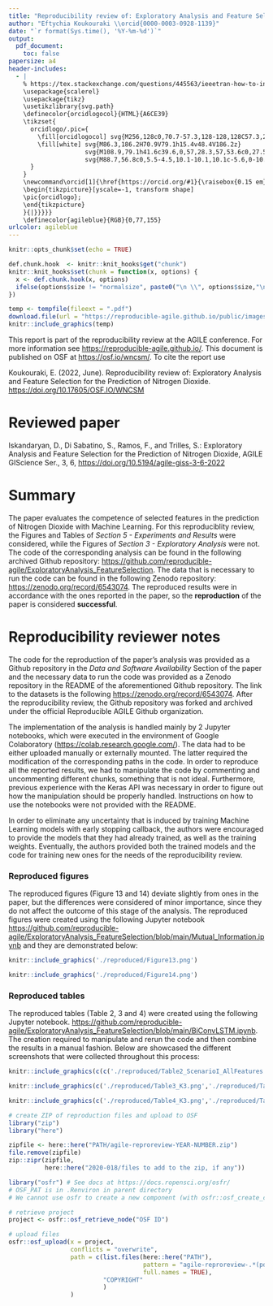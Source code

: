 ```yaml
---
title: "Reproducibility review of: Exploratory Analysis and Feature Selection for the Prediction of Nitrogen Dioxide"
author: "Eftychia Koukouraki \\orcid{0000-0003-0928-1139}"
date: "`r format(Sys.time(), '%Y-%m-%d')`"
output:
  pdf_document:
    toc: false
papersize: a4
header-includes:
  - |
    % https://tex.stackexchange.com/questions/445563/ieeetran-how-to-include-orcid-in-tex-pdf-with-pdflatex/445583 (works with pdflatex)
    \usepackage{scalerel}
    \usepackage{tikz}
    \usetikzlibrary{svg.path}
    \definecolor{orcidlogocol}{HTML}{A6CE39}
    \tikzset{
      orcidlogo/.pic={
        \fill[orcidlogocol] svg{M256,128c0,70.7-57.3,128-128,128C57.3,256,0,198.7,0,128C0,57.3,57.3,0,128,0C198.7,0,256,57.3,256,128z};
        \fill[white] svg{M86.3,186.2H70.9V79.1h15.4v48.4V186.2z}
                     svg{M108.9,79.1h41.6c39.6,0,57,28.3,57,53.6c0,27.5-21.5,53.6-56.8,53.6h-41.8V79.1z     M124.3,172.4h24.5c34.9,0,42.9-26.5,42.9-39.7c0-21.5-13.7-39.7-43.7-39.7h-23.7V172.4z}
                     svg{M88.7,56.8c0,5.5-4.5,10.1-10.1,10.1c-5.6,0-10.1-4.6-10.1-10.1c0-5.6,4.5-10.1,10.1-10.1C84.2,46.7,88.7,51.3,88.7,56.8z};
      }
    }
    \newcommand\orcid[1]{\href{https://orcid.org/#1}{\raisebox{0.15 em}{\mbox{\scalerel*{
    \begin{tikzpicture}[yscale=-1, transform shape]
    \pic{orcidlogo};
    \end{tikzpicture}
    }{|}}}}}
    \definecolor{agileblue}{RGB}{0,77,155}
urlcolor: agileblue
---
```


```r
knitr::opts_chunk$set(echo = TRUE)

def.chunk.hook  <- knitr::knit_hooks$get("chunk")
knitr::knit_hooks$set(chunk = function(x, options) {
  x <- def.chunk.hook(x, options)
  ifelse(options$size != "normalsize", paste0("\n \\", options$size,"\n\n", x, "\n\n \\normalsize"), x)
})
```

```r
temp <- tempfile(fileext = ".pdf")
download.file(url = "https://reproducible-agile.github.io/public/images/reproducible-AGILE-logo-square.pdf", destfile = temp)
knitr::include_graphics(temp)
```

This report is part of the reproducibility review at the AGILE conference.
For more information see [https://reproducible-agile.github.io/](https://reproducible-agile.github.io/).
This document is published on OSF at [https://osf.io/wncsm/](https://osf.io/w7vph/).
To cite the report use

Koukouraki, E. (2022, June).  Reproducibility review of: Exploratory Analysis and Feature Selection for the Prediction of Nitrogen Dioxide.  [https://doi.org/10.17605/OSF.IO/WNCSM](https://doi.org/10.17605/OSF.IO/W7VPH)

# Reviewed paper

Iskandaryan, D., Di Sabatino, S., Ramos, F., and Trilles, S.: Exploratory Analysis and Feature Selection for the Prediction of Nitrogen Dioxide, AGILE GIScience Ser., 3, 6, [https://doi.org/10.5194/agile-giss-3-6-2022](https://doi.org/10.5194/agile-giss-3-6-2022)

# Summary

The paper evaluates the competence of selected features in the prediction of Nitrogen Dioxide with Machine Learning. For this reproduciblity review, the Figures and Tables of *Section 5 - Experiments and Results* were considered, while the Figures of *Section 3 - Exploratory Analysis* were not. The code of the corresponding analysis can be found in the following archived Github repository: [https://github.com/reproducible-agile/ExploratoryAnalysis_FeatureSelection](https://github.com/reproducible-agile/ExploratoryAnalysis_FeatureSelection). The data that is necessary to run the code can be found in the following Zenodo repository: [https://zenodo.org/record/6543074](https://zenodo.org/record/6543074). The reproduced results were in accordance with the ones reported in the paper, so the **reproduction** of the paper is considered **successful**.


\clearpage

# Reproducibility reviewer notes

The code for the reproduction of the paper's analysis was provided as a Github repository in the *Data and Software Availability* Section of the paper and the necessary data to run the code was provided as a Zenodo repository in the README of the aforementioned Github repository. The link to the datasets is the following [https://zenodo.org/record/6543074](https://zenodo.org/record/6543074). After the reproducibility review, the Github repository was forked and archived under the official Reproducible AGILE Github organization. 

The implementation of the analysis is handled mainly by 2 Jupyter notebooks, which were executed in the environment of Google Colaboratory ([https://colab.research.google.com/](https://colab.research.google.com/)). The data had to be either uploaded manually or externally mounted. The latter required the modification of the corresponding paths in the code. In order to reproduce all the reported results, we had to manipulate the code by commenting and uncommenting different chunks, something that is not ideal. Furthermore, previous experience with the Keras API was necessary in order to figure out how the manipulation should be properly handled. Instructions on how to use the notebooks were not provided with the README.

In order to eliminate any uncertainty that is induced by training Machine Learning models with early stopping callback, the authors were encouraged to provide the models that they had already trained, as well as the training weights. Eventually, the authors provided both the trained models and the code for training new ones for the needs of the reproducibility review.

### Reproduced figures

The reproduced figures (Figure 13 and 14) deviate slightly from ones in the paper, but the differences were considered of minor importance, since they do not affect the outcome of this stage of the analysis. The reproduced figures were created using the following Jupyter notebook [https://github.com/reproducible-agile/ExploratoryAnalysis_FeatureSelection/blob/main/Mutual_Information.ipynb](https://github.com/reproducible-agile/ExploratoryAnalysis_FeatureSelection/blob/main/Mutual_Information.ipynb) and they are demonstrated below:

```r
knitr::include_graphics('./reproduced/Figure13.png')
```

```r
knitr::include_graphics('./reproduced/Figure14.png')
```

### Reproduced tables

The reproduced tables (Table 2, 3 and 4) were created using the following Jupyter notebook.  [https://github.com/reproducible-agile/ExploratoryAnalysis_FeatureSelection/blob/main/BiConvLSTM.ipynb](https://github.com/reproducible-agile/ExploratoryAnalysis_FeatureSelection/blob/main/BiConvLSTM.ipynb). The creation required to manipulate and rerun the code and then combine the results in a manual fashion. Below are showcased the different screenshots that were collected throughout this process:


```r
knitr::include_graphics(c(c('./reproduced/Table2_ScenarioI_AllFeatures.png','./reproduced/Table2_ScenarioI_MI.png'), c('./reproduced/Table2_ScenarioII_AllFeatures.png', './reproduced/Table2_ScenarioII_MI.png')))
```

```r
knitr::include_graphics(c('./reproduced/Table3_K3.png','./reproduced/Table3_K4.png', './reproduced/Table3_K5.png', './reproduced/Table3_K6.png', './reproduced/Table3_K7.png', './reproduced/Table3_K8.png'))
```

```r
knitr::include_graphics(c('./reproduced/Table4_K3.png','./reproduced/Table4_K4.png', './reproduced/Table4_K5.png', './reproduced/Table4_K6.png', './reproduced/Table4_K7.png', './reproduced/Table4_K8.png'))
```


```r
# create ZIP of reproduction files and upload to OSF
library("zip")
library("here")

zipfile <- here::here("PATH/agile-reproreview-YEAR-NUMBER.zip")
file.remove(zipfile)
zip::zipr(zipfile,
          here::here("2020-018/files to add to the zip, if any"))

library("osfr") # See docs at https://docs.ropensci.org/osfr/
# OSF_PAT is in .Renviron in parent directory
# We cannot use osfr to create a new component (with osfr::osf_create_component(x = osfr::osf_retrieve_node("6k5fh"), ...) because that will set the storage location to outside Europe.

# retrieve project
project <- osfr::osf_retrieve_node("OSF ID")

# upload files
osfr::osf_upload(x = project,
                 conflicts = "overwrite",
                 path = c(list.files(here::here("PATH"),
                                     pattern = "agile-reproreview-.*(pdf$|Rmd$|zip$)",
                                     full.names = TRUE),
                          "COPYRIGHT"
                          )
                 )
```